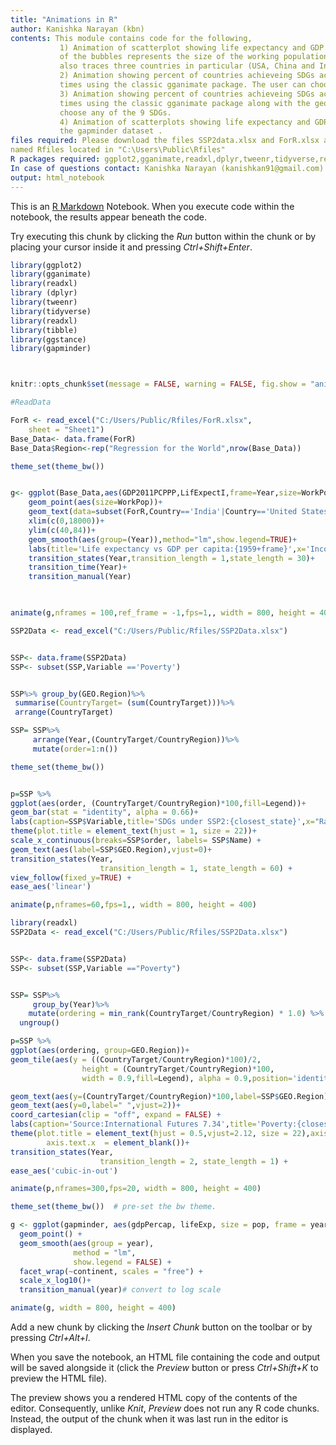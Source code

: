 ---
title: "Animations in R"
author: Kanishka Narayan (kbn)
contents: This module contains code for the following,
           1) Animation of scatterplot showing life expectancy and GDP percapita from 1961-2015.The size               
           of the bubbles represents the size of the working population in the country. The animation               
           also traces three countries in particular (USA, China and India)  
           2) Animation showing percent of countries achieveing SDGs across regions under SSP2, across                
           times using the classic gganimate package. The user can choose any of the 9 SDGs. 
           3) Animation showing percent of countries achieveing SDGs across regions under SSP2, across                
           times using the classic gganimate package along with the geom tile package. The user can                
           choose any of the 9 SDGs. 
           4) Animation of scatterplots showing life expectancy and GDP per capita across regions using               
           the gapminder dataset .
files required: Please download the files SSP2data.xlsx and ForR.xlsx and save the same to a folder                     
named Rfiles located in "C:\Users\Public\Rfiles"
R packages required: ggplot2,gganimate,readxl,dplyr,tweenr,tidyverse,readxl,tibble,ggstance,gapminder
In case of questions contact: Kanishka Narayan (kanishkan91@gmail.com)
output: html_notebook
---

This is an [R Markdown](http://rmarkdown.rstudio.com) Notebook. When you execute code within the notebook, the results appear beneath the code. 

Try executing this chunk by clicking the *Run* button within the chunk or by placing your cursor inside it and pressing *Ctrl+Shift+Enter*. 
```{r, libraries required for this package}
library(ggplot2)
library(gganimate)
library(readxl)
library (dplyr)
library(tweenr)
library(tidyverse)
library(readxl)
library(tibble)
library(ggstance)
library(gapminder)




```

```{r, Scatterplot of Life expectancy and GDP per capita PPP}

knitr::opts_chunk$set(message = FALSE, warning = FALSE, fig.show = "animate")

#ReadData

ForR <- read_excel("C:/Users/Public/Rfiles/ForR.xlsx", 
    sheet = "Sheet1")
Base_Data<- data.frame(ForR)
Base_Data$Region<-rep("Regression for the World",nrow(Base_Data))

theme_set(theme_bw())


g<- ggplot(Base_Data,aes(GDP2011PCPPP,LifExpectI,frame=Year,size=WorkPop,col=Continent))+
    geom_point(aes(size=WorkPop))+
    geom_text(data=subset(ForR,Country=='India'|Country=='United States'|Country=='China'),aes(label=Country))+
    xlim(c(0,18000))+
    ylim(c(40,84))+
    geom_smooth(aes(group=(Year)),method="lm",show.legend=TRUE)+
    labs(title='Life expectancy vs GDP per capita:{1959+frame}',x='Income levels in Thousand USD',y='Average life expectancy')+
    transition_states(Year,transition_length = 1,state_length = 30)+
    transition_time(Year)+
    transition_manual(Year)
    


animate(g,nframes = 100,ref_frame = -1,fps=1,, width = 800, height = 400)


```

```{r, Animation of SSP2 achievement across regions}

SSP2Data <- read_excel("C:/Users/Public/Rfiles/SSP2Data.xlsx")


SSP<- data.frame(SSP2Data)
SSP<- subset(SSP,Variable =='Poverty')


SSP%>% group_by(GEO.Region)%>% 
 summarise(CountryTarget= (sum(CountryTarget)))%>%
 arrange(CountryTarget)

SSP= SSP%>%
     arrange(Year,(CountryTarget/CountryRegion))%>%
     mutate(order=1:n())

theme_set(theme_bw())


p=SSP %>% 
ggplot(aes(order, (CountryTarget/CountryRegion)*100,fill=Legend))+
geom_bar(stat = "identity", alpha = 0.66)+
labs(caption=SSP$Variable,title='SDGs under SSP2:{closest_state}',x="Rank(Lowest to highest)",y='Percent of countries in region meeting target') +
theme(plot.title = element_text(hjust = 1, size = 22))+
scale_x_continuous(breaks=SSP$order, labels= SSP$Name) +
geom_text(aes(label=SSP$GEO.Region),vjust=0)+  
transition_states(Year, 
                    transition_length = 1, state_length = 60) +
view_follow(fixed_y=TRUE) +  
ease_aes('linear')

animate(p,nframes=60,fps=1,, width = 800, height = 400)
```


```{r, Animation of SSP achievement using geomtile}


library(readxl)
SSP2Data <- read_excel("C:/Users/Public/Rfiles/SSP2Data.xlsx")


SSP<- data.frame(SSP2Data)
SSP<- subset(SSP,Variable =="Poverty")


SSP= SSP%>%
     group_by(Year)%>%
    mutate(ordering = min_rank(CountryTarget/CountryRegion) * 1.0) %>%
  ungroup()

p=SSP %>% 
ggplot(aes(ordering, group=GEO.Region))+
geom_tile(aes(y = ((CountryTarget/CountryRegion)*100)/2, 
                height = (CountryTarget/CountryRegion)*100,
                width = 0.9,fill=Legend), alpha = 0.9,position='identity')+

geom_text(aes(y=(CountryTarget/CountryRegion)*100,label=SSP$GEO.Region),vjust=-0.5)+
geom_text(aes(y=0,label=" ",vjust=2))+  
coord_cartesian(clip = "off", expand = FALSE) +
labs(caption='Source:International Futures 7.34',title='Poverty:{closest_state}',x=" ",y="Percent of countries",size = 15,vjust=2) +  
theme(plot.title = element_text(hjust = 0.5,vjust=2.12, size = 22),axis.ticks.x = element_blank(),
        axis.text.x  = element_blank())+
transition_states(Year, 
                    transition_length = 2, state_length = 1) +
ease_aes('cubic-in-out')

animate(p,nframes=300,fps=20, width = 800, height = 400)


```

```{r, Scatterplot of life expectancy and GDP per capita across regions using gapminder dataset}


theme_set(theme_bw())  # pre-set the bw theme.

g <- ggplot(gapminder, aes(gdpPercap, lifeExp, size = pop, frame = year)) +
  geom_point() +
  geom_smooth(aes(group = year), 
              method = "lm", 
              show.legend = FALSE) +
  facet_wrap(~continent, scales = "free") +
  scale_x_log10()+
  transition_manual(year)# convert to log scale

animate(g, width = 800, height = 400)
```


Add a new chunk by clicking the *Insert Chunk* button on the toolbar or by pressing *Ctrl+Alt+I*.

When you save the notebook, an HTML file containing the code and output will be saved alongside it (click the *Preview* button or press *Ctrl+Shift+K* to preview the HTML file).

The preview shows you a rendered HTML copy of the contents of the editor. Consequently, unlike *Knit*, *Preview* does not run any R code chunks. Instead, the output of the chunk when it was last run in the editor is displayed.
